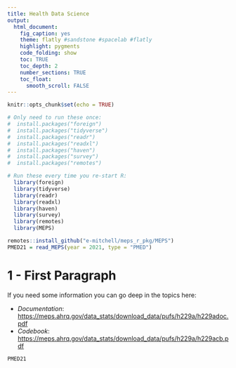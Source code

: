 ```yaml
---
title: Health Data Science
output:
  html_document:
    fig_caption: yes
    theme: flatly #sandstone #spacelab #flatly
    highlight: pygments
    code_folding: show
    toc: TRUE
    toc_depth: 2
    number_sections: TRUE
    toc_float:
      smooth_scroll: FALSE
---
```


```r
knitr::opts_chunk$set(echo = TRUE)
```

```r
# Only need to run these once:
#  install.packages("foreign")  
#  install.packages("tidyverse")
#  install.packages("readr")
#  install.packages("readxl")
#  install.packages("haven")
#  install.packages("survey")
#  install.packages("remotes")

# Run these every time you re-start R:
  library(foreign)
  library(tidyverse)
  library(readr)
  library(readxl)
  library(haven)
  library(survey)
  library(remotes)
  library(MEPS)
```

```r
remotes::install_github("e-mitchell/meps_r_pkg/MEPS")
PMED21 = read_MEPS(year = 2021, type = "PMED")
```

# 1 - First Paragraph

If you need some information you can go deep in the topics here:

-   *Documentation*: <https://meps.ahrq.gov/data_stats/download_data/pufs/h229a/h229adoc.pdf>
-   *Codebook*: <https://meps.ahrq.gov/data_stats/download_data/pufs/h229a/h229acb.pdf>

```r
PMED21
```
